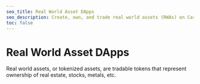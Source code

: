 ```yaml
---
seo_title: Real World Asset DApps
seo_description: Create, own, and trade real world assets (RWAs) on Cardano. Leverage DApps for seamless asset tokenization, trading, and management.
toc: false
---
```



# Real World Asset DApps

Real world assets, or tokenized assets, are tradable tokens that represent ownership of real estate, stocks, metals, etc.

<DefaultDataTable projects={builders} filterBy="real_world_asset_dapp" />
